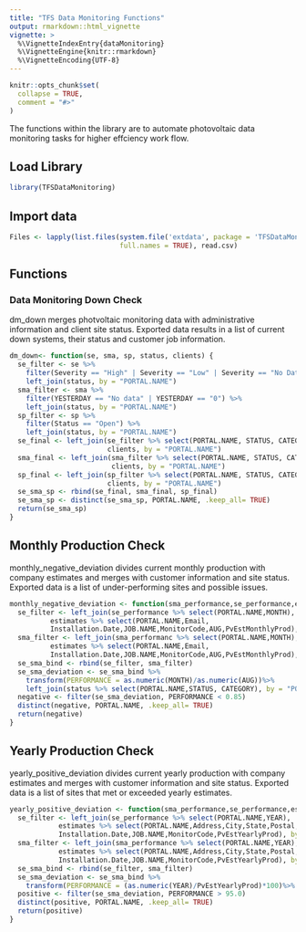 ```yaml
---
title: "TFS Data Monitoring Functions"
output: rmarkdown::html_vignette
vignette: >
  %\VignetteIndexEntry{dataMonitoring}
  %\VignetteEngine{knitr::rmarkdown}
  %\VignetteEncoding{UTF-8}
---
```


```r
knitr::opts_chunk$set(
  collapse = TRUE,
  comment = "#>"
)
```

The functions within the library are to automate photovoltaic data monitoring tasks for higher effciency work flow.

## Load Library

```r
library(TFSDataMonitoring)

```
## Import data
```r
Files <- lapply(list.files(system.file('extdata', package = 'TFSDataMonitoring'), 
                           full.names = TRUE), read.csv)
```

## Functions
### Data Monitoring Down Check
dm_down merges photvoltaic monitoring data with administrative information and client site status.
Exported data results in a list of current down systems, their status and customer job information.
```r
dm_down<- function(se, sma, sp, status, clients) {
  se_filter <- se %>%
    filter(Severity == "High" | Severity == "Low" | Severity == "No Data" | kWh == "0") %>%
    left_join(status, by = "PORTAL.NAME")
  sma_filter <- sma %>%
    filter(YESTERDAY == "No data" | YESTERDAY == "0") %>%
    left_join(status, by = "PORTAL.NAME")
  sp_filter <- sp %>%
    filter(Status == "Open") %>%
    left_join(status, by = "PORTAL.NAME")
  se_final <- left_join(se_filter %>% select(PORTAL.NAME, STATUS, CATEGORY),
                        clients, by = "PORTAL.NAME")
  sma_final <- left_join(sma_filter %>% select(PORTAL.NAME, STATUS, CATEGORY),
                         clients, by = "PORTAL.NAME")
  sp_final <- left_join(sp_filter %>% select(PORTAL.NAME, STATUS, CATEGORY),
                        clients, by = "PORTAL.NAME")
  se_sma_sp <- rbind(se_final, sma_final, sp_final)
  se_sma_sp <- distinct(se_sma_sp, PORTAL.NAME, .keep_all= TRUE)
  return(se_sma_sp)
}


```

## Monthly Production Check
monthly_negative_deviation divides current monthly production with company estimates and merges with customer information and site status. Exported data is a list of under-performing sites and possible issues.
```r
monthly_negative_deviation <- function(sma_performance,se_performance,estimates,status) {
  se_filter <- left_join(se_performance %>% select(PORTAL.NAME,MONTH),
          estimates %>% select(PORTAL.NAME,Email,
          Installation.Date,JOB.NAME,MonitorCode,AUG,PvEstMonthlyProd), by = "PORTAL.NAME")
  sma_filter <- left_join(sma_performanc %>% select(PORTAL.NAME,MONTH),
          estimates %>% select(PORTAL.NAME,Email,
          Installation.Date,JOB.NAME,MonitorCode,AUG,PvEstMonthlyProd), by = "PORTAL.NAME")
  se_sma_bind <- rbind(se_filter, sma_filter)
  se_sma_deviation <- se_sma_bind %>%
    transform(PERFORMANCE = as.numeric(MONTH)/as.numeric(AUG))%>%
    left_join(status %>% select(PORTAL.NAME,STATUS, CATEGORY), by = "PORTAL.NAME")
  negative <- filter(se_sma_deviation, PERFORMANCE < 0.85)
  distinct(negative, PORTAL.NAME, .keep_all= TRUE)
  return(negative)
}
```

## Yearly Production Check
yearly_positive_deviation divides current yearly production with company estimates and merges with customer information and site status. Exported data is a list of sites that met or exceeded yearly estimates.
```r

yearly_positive_deviation <- function(sma_performance,se_performance,estimates,status) {
  se_filter <- left_join(se_performance %>% select(PORTAL.NAME,YEAR),
            estimates %>% select(PORTAL.NAME,Address,City,State,Postal,Email,
            Installation.Date,JOB.NAME,MonitorCode,PvEstYearlyProd), by = "PORTAL.NAME")
  sma_filter <- left_join(sma_performance %>% select(PORTAL.NAME,YEAR),
            estimates %>% select(PORTAL.NAME,Address,City,State,Postal,Email,
            Installation.Date,JOB.NAME,MonitorCode,PvEstYearlyProd), by = "PORTAL.NAME")
  se_sma_bind <- rbind(se_filter, sma_filter)
  se_sma_deviation <- se_sma_bind %>%
    transform(PERFORMANCE = (as.numeric(YEAR)/PvEstYearlyProd)*100)%>%
  positive <- filter(se_sma_deviation, PERFORMANCE > 95.0)
  distinct(positive, PORTAL.NAME, .keep_all= TRUE)
  return(positive)
}

```

